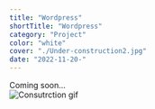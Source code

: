 ```yaml
---
title: "Wordpress"
shortTitle: "Wordpress"
category: "Project"
color: "white"
cover: "./Under-construction2.jpg"
date: "2022-11-20-"
---
```


Coming soon...<br />
![Consutrction gif](https://i.gifer.com/origin/c6/c6b89a5c6c7b42f43b1799f77d1c788c.gif)